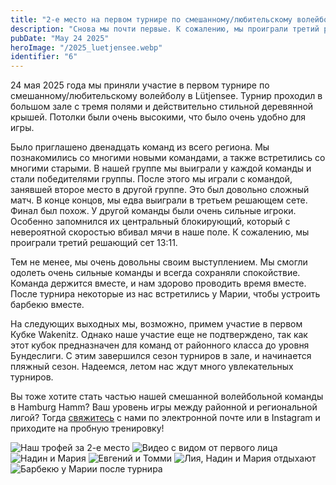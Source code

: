 ---
title: "2-е место на первом турнире по смешанному/любительскому волейболу в Lütjensee"
description: "Снова мы почти первые. К сожалению, мы проиграли третий решающий сет 13:11. Тем не менее, мы довольны своим выступлением!"
pubDate: "May 24 2025"
heroImage: "/2025_luetjensee.webp"
identifier: "6"
---


24 мая 2025 года мы приняли участие в первом турнире по смешанному/любительскому волейболу в Lütjensee.
Турнир проходил в большом зале с тремя полями и действительно стильной деревянной крышей.
Потолки были очень высокими, что было очень удобно для игры.

Было приглашено двенадцать команд из всего региона.
Мы познакомились со многими новыми командами, а также встретились со многими старыми.
В нашей группе мы выиграли у каждой команды и стали победителями группы.
После этого мы играли с командой, занявшей второе место в другой группе.
Это был довольно сложный матч.
В конце концов, мы едва выиграли в третьем решающем сете.
Финал был похож.
У другой команды были очень сильные игроки.
Особенно запомнился их центральный блокирующий, который с невероятной скоростью вбивал мячи в наше поле.
К сожалению, мы проиграли третий решающий сет 13:11.

Тем не менее, мы очень довольны своим выступлением.
Мы смогли одолеть очень сильные команды и всегда сохраняли спокойствие.
Команда держится вместе,  и нам здорово проводить время вместе.
После турнира некоторые из нас встретились у Марии, чтобы устроить барбекю вместе.

На следующих выходных мы, возможно, примем участие в первом Кубке Wakenitz.
Однако наше участие еще не подтверждено, так как этот кубок предназначен для команд от районного класса до уровня Бундеслиги.
С этим завершился сезон турниров в зале, и начинается пляжный сезон.
Надеемся, летом нас ждут  много увлекательных турниров.

<YouTube id="NuXZexs-DIw" />

Вы тоже хотите стать частью нашей смешанной волейбольной команды в Hamburg Hamm?
Ваш уровень игры между районной и региональной лигой?
Тогда [свяжитесь](/ru/contact/) с нами по электронной почте или в Instagram и приходите на пробную тренировку!

![Наш трофей за 2-е место](/2025_luetjensee_pokal.webp)
![Видео с видом от первого лица](/2025_luetjensee_2.webp)
![Надин и Мария](/2025_luetjensee_3.webp)
![Евгений и Томми](/2025_luetjensee_4.webp)
![Лия, Надин и Мария отдыхают](/2025_luetjensee_5.webp)
![Барбекю у Марии после турнира](/2025_luetjensee_6.webp)